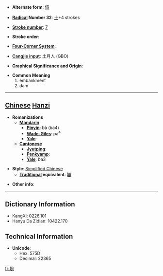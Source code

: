 * '''Alternate form''': [[壩]]

* '''[[Wiktionary:Chinese radical index| Radical]] Number 32''': [[Wiktionary:Chinese radical index 土|土]]+4 strokes

* '''[[Wiktionary:Chinese total strokes index|Stroke number]]''': [[Wiktionary:Chinese total strokes index 7|7]]

* '''Stroke order''': 

* '''[[Wiktionary:Chinese four corner index|Four-Corner System]]''': 

* '''[[Wiktionary:Chinese Cangjie index|Cangjie input]]''': 土月人 (GBO)

* '''Graphical Significance and Origin''': 

* '''Common Meaning'''
*#embankment
*# dam


----

== [[Chinese]] [[Hanzi]] ==

* '''Romanizations'''
** '''[[Mandarin]]'''
*** '''[[Pinyin]]''': bà (ba4)
*** '''[[Wade-Giles]]''': pa<sup>4</sup>
*** '''[[Yale]]''': 
** '''[[Cantonese]]'''
*** '''[[Jyutping]]''':
*** '''[[Penkyamp]]''': 
*** '''[[Yale]]''': ba3

* '''Style''': [[Simplified Chinese]] 
** '''[[Traditional Chinese|Traditional]] equivalent''': [[壩]]

* '''Other info''': 

----

== Dictionary Information ==

* KangXi: 0226.101
* Hanyu Da Zidian: 10422.170

== Technical Information ==

* '''Unicode''':
** Hex: 575D
** Decimal: 22365

[[fr:坝]]